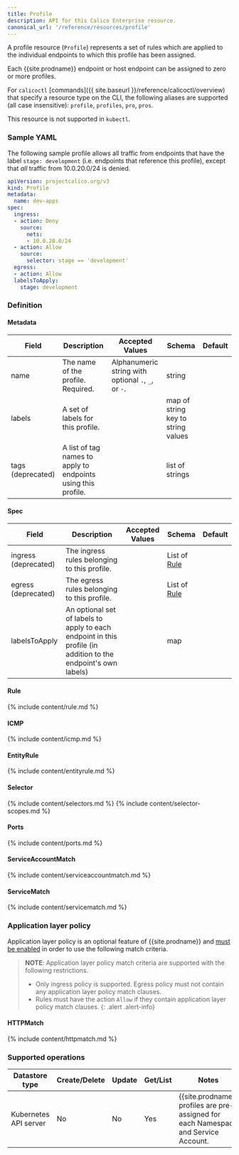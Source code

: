 ```yaml
---
title: Profile
description: API for this Calico Enterprise resource.
canonical_url: '/reference/resources/profile'
---
```


A profile resource (`Profile`) represents a set of rules which are applied
to the individual endpoints to which this profile has been assigned.

Each {{site.prodname}} endpoint or host endpoint can be assigned to zero or more profiles.

For `calicoctl` [commands]({{ site.baseurl }}/reference/calicoctl/overview) that specify a resource type on the CLI, the following
aliases are supported (all case insensitive): `profile`, `profiles`, `pro`, `pros`.

This resource is not supported in `kubectl`.

### Sample YAML

The following sample profile allows all traffic from endpoints that
have the label `stage: development` (i.e. endpoints that reference this profile),
except that *all* traffic from 10.0.20.0/24 is denied.

```yaml
apiVersion: projectcalico.org/v3
kind: Profile
metadata:
  name: dev-apps
spec:
  ingress:
  - action: Deny
    source:
      nets:
      - 10.0.20.0/24
  - action: Allow
    source:
      selector: stage == 'development'
  egress:
  - action: Allow
  labelsToApply:
    stage: development
```

### Definition

#### Metadata

| Field       | Description                 | Accepted Values   | Schema | Default    |
|-------------|-----------------------------|-------------------|--------|------------|
| name   | The name of the profile. Required. | Alphanumeric string with optional `.`, `_`, or `-`. | string |
| labels | A set of labels for this profile. |  | map of string key to string values |
| tags (deprecated) | A list of tag names to apply to endpoints using this profile.        | | list of strings |

#### Spec

| Field       | Description                 | Accepted Values   | Schema | Default    |
|-------------|-----------------------------|-------------------|--------|------------|
| ingress (deprecated) | The ingress rules belonging to this profile. | | List of [Rule](#rule) |
| egress  (deprecated) | The egress rules belonging to this profile. | | List of [Rule](#rule)  |
| labelsToApply | An optional set of labels to apply to each endpoint in this profile (in addition to the endpoint's own labels) |  | map |

#### Rule

{% include content/rule.md %}

#### ICMP

{% include content/icmp.md %}

#### EntityRule

{% include content/entityrule.md %}

#### Selector

{% include content/selectors.md %}
{% include content/selector-scopes.md %}

#### Ports

{% include content/ports.md %}

#### ServiceAccountMatch

{% include content/serviceaccountmatch.md %}

#### ServiceMatch

{% include content/servicematch.md %}

### Application layer policy

Application layer policy is an optional feature of {{site.prodname}} and
[must be enabled]({{site.baseurl}}/security/app-layer-policy)
in order to use the following match criteria.

> **NOTE**: Application layer policy match criteria are supported with the following restrictions.
>  * Only ingress policy is supported. Egress policy must not contain any application layer policy match clauses.
>  * Rules must have the action `Allow` if they contain application layer policy match clauses.
{: .alert .alert-info}

#### HTTPMatch

{% include content/httpmatch.md %}

### Supported operations

| Datastore type        | Create/Delete | Update | Get/List | Notes
|-----------------------|---------------|--------|----------|------
| Kubernetes API server | No            | No     | Yes      | {{site.prodname}} profiles are pre-assigned for each Namespace and Service Account.
